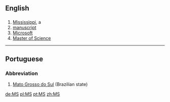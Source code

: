 ==English==

==={{Abbreviation}}===
#[[Mississippi]], a {{USstate}}
#[[manuscript]]
#[[Microsoft]]
#[[Master of Science]]
----

==Portuguese==
===Abbreviation===
#[[Mato Grosso do Sul]] (Brazilian state)

[[de:MS]]
[[pl:MS]]
[[pt:MS]]
[[zh:MS]]